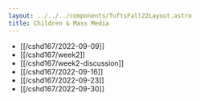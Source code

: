 ```yaml
---
layout: ../../../components/TuftsFall22Layout.astro
title: Children & Mass Media
---
```


- [[/cshd167/2022-09-09]]
- [[/cshd167/week2]]
- [[/cshd167/week2-discussion]]
- [[/cshd167/2022-09-16]]
- [[/cshd167/2022-09-23]]
- [[/cshd167/2022-09-30]]